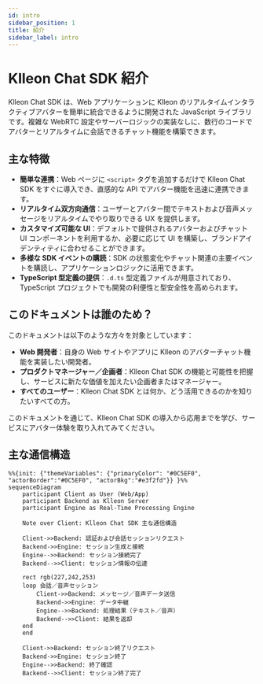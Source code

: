 ```yaml
---
id: intro
sidebar_position: 1
title: 紹介
sidebar_label: intro
---
```



<Head>
  <title>{`Klleon Chat SDK 紹介 - リアルタイムAIアバターチャット、LLM、TTS、リップシンク`}</title>
  <meta
    name="description"
    content="Klleon Chat SDKは、リアルタイムアバターチャット、音声合成（TTS）、LLM連携、リップシンクなどの多様なAI技術をWeb上で簡単に実装できるJavaScriptライブラリです。サーバー不要でアバターとの会話を始めましょう。"
  />
  <meta
    name="keywords"
    content="Klleon Chat SDK, デジタルヒューマン, AIアバター, JavaScript SDK, リアルタイムチャット, LLM, TTS, リップシンク, 対話型AI, Webアバターチャットボット, Klleon, AIスタートアップ, WebベースAI, アバター音声チャット, TypeScript対応"
  />
</Head>

# Klleon Chat SDK 紹介

Klleon Chat SDK は、Web アプリケーションに Klleon のリアルタイムインタラクティブアバターを簡単に統合できるように開発された JavaScript ライブラリです。複雑な WebRTC 設定やサーバーロジックの実装なしに、数行のコードでアバターとリアルタイムに会話できるチャット機能を構築できます。

## 主な特徴

- **簡単な連携**：Web ページに `<script>` タグを追加するだけで Klleon Chat SDK をすぐに導入でき、直感的な API でアバター機能を迅速に連携できます。
- **リアルタイム双方向通信**：ユーザーとアバター間でテキストおよび音声メッセージをリアルタイムでやり取りできる UX を提供します。
- **カスタマイズ可能な UI**：デフォルトで提供されるアバターおよびチャット UI コンポーネントを利用するか、必要に応じて UI を構築し、ブランドアイデンティティに合わせることができます。
- **多様な SDK イベントの購読**：SDK の状態変化やチャット関連の主要イベントを購読し、アプリケーションロジックに活用できます。
- **TypeScript 型定義の提供**：`.d.ts` 型定義ファイルが用意されており、TypeScript プロジェクトでも開発の利便性と型安全性を高められます。

## このドキュメントは誰のため？

このドキュメントは以下のような方々を対象としています：

- **Web 開発者**：自身の Web サイトやアプリに Klleon のアバターチャット機能を実装したい開発者。
- **プロダクトマネージャー／企画者**：Klleon Chat SDK の機能と可能性を把握し、サービスに新たな価値を加えたい企画者またはマネージャー。
- **すべてのユーザー**：Klleon Chat SDK とは何か、どう活用できるのかを知りたいすべての方。

このドキュメントを通じて、Klleon Chat SDK の導入から応用までを学び、サービスにアバター体験を取り入れてみてください。

## 主な通信構造

```mermaid
%%{init: {"themeVariables": {"primaryColor": "#0C5EF0", "actorBorder":"#0C5EF0", "actorBkg":"#e3f2fd"}} }%%
sequenceDiagram
    participant Client as User (Web/App)
    participant Backend as Klleon Server
    participant Engine as Real-Time Processing Engine

    Note over Client: Klleon Chat SDK 主な通信構造

    Client->>Backend: 認証および会話セッションリクエスト
    Backend->>Engine: セッション生成と接続
    Engine-->>Backend: セッション接続完了
    Backend-->>Client: セッション情報の伝達

    rect rgb(227,242,253)
    loop 会話／音声セッション
        Client->>Backend: メッセージ／音声データ送信
        Backend->>Engine: データ中継
        Engine-->>Backend: 処理結果（テキスト／音声）
        Backend-->>Client: 結果を返却
    end
    end

    Client->>Backend: セッション終了リクエスト
    Backend->>Engine: セッション終了
    Engine-->>Backend: 終了確認
    Backend-->>Client: セッション終了完了
```
